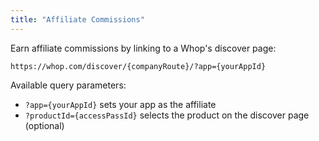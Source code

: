 ```yaml
---
title: "Affiliate Commissions"
---
```


Earn affiliate commissions by linking to a Whop's discover page:

```
https://whop.com/discover/{companyRoute}/?app={yourAppId}
```

Available query parameters:

- `?app={yourAppId}` sets your app as the affiliate
- `?productId={accessPassId}` selects the product on the discover page (optional)